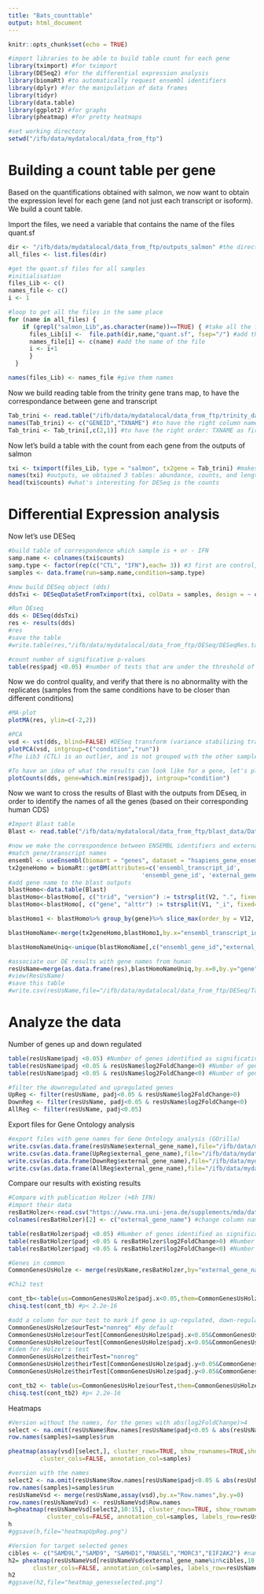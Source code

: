 ```yaml
---
title: "Bats_counttable"
output: html_document
---
```


```r
knitr::opts_chunk$set(echo = TRUE)
```

```r
#import libraries to be able to build table count for each gene
library(tximport) #for tximport
library(DESeq2) #for the differential expression analysis
library(biomaRt) #to automatically request ensembl identifiers
library(dplyr) #for the manipulation of data frames
library(tidyr)
library(data.table)
library(ggplot2) #for graphs
library(pheatmap) #for pretty heatmaps

#set working directory
setwd("/ifb/data/mydatalocal/data_from_ftp")
```

# Building a count table per gene
Based on the quantifications obtained with salmon, we now want to obtain the expression level for each gene (and not just each transcript or isoform). We build a count table. 

Import the files, we need a variable that contains the name of the files quant.sf
```r
dir <- "/ifb/data/mydatalocal/data_from_ftp/outputs_salmon" #the directory where we look for the files
all_files <- list.files(dir)

#get the quant.sf files for all samples
#initialisation
files_Lib <- c()
names_file <- c()
i <- 1

#loop to get all the files in the same place
for (name in all_files) {
    if (grepl("salmon_Lib",as.character(name))==TRUE) { #take all the files that contain "salmon_Lib" in their name
      files_Lib[i] <-  file.path(dir,name,"quant.sf", fsep="/") #add the path for the file
      names_file[i] <- c(name) #add the name of the file 
      i <- i+1
      }
  }

names(files_Lib) <- names_file #give them names
```

Now we build reading table from the trinity gene trans map, to have the correspondance between gene and transcript
```r
Tab_trini <- read.table("/ifb/data/mydatalocal/data_from_ftp/trinity_data/Trinity_RF.fasta.gene_trans_map") #get the fasta.gene_trans_map
names(Tab_trini) <- c("GENEID","TXNAME") #to have the right column names
Tab_trini <- Tab_trini[,c(2,1)] #to have the right order: TXNAME as first column, GENEID as second
```

Now let's build a table with the count from each gene from the outputs of salmon 
```r
txi <- tximport(files_Lib, type = "salmon", tx2gene = Tab_trini) #makes the correspondence between isoforms and genes, and crosses it with the quantification by salmon to obtain a count table. 
names(txi) #outputs, we obtained 3 tables: abundance, counts, and length
head(txi$counts) #what's interesting for DESeq is the counts
```

# Differential Expression analysis 

Now let's use DESeq
```r
#build table of correspondence which sample is + or - IFN
samp.name <- colnames(txi$counts)
samp.type <- factor(rep(c("CTL", "IFN"),each= 3)) #3 first are control, 3 last are +IFN
samples <- data.frame(run=samp.name,condition=samp.type)

#now build DESeq object (dds)
ddsTxi <- DESeqDataSetFromTximport(txi, colData = samples, design = ~ condition)

#Run DEseq
dds <- DESeq(ddsTxi)
res <- results(dds)
#res
#save the table
#write.table(res,"/ifb/data/mydatalocal/data_from_ftp/DESeq/DESeqRes.tab")

#count number of significative p-values
table(res$padj <0.05) #number of tests that are under the threshold of 0.05 #1457 
```

Now we do control quality, and verify that there is no abnormality with the replicates (samples from the same conditions have to be closer than different conditions)
```r
#MA-plot 
plotMA(res, ylim=c(-2,2))

#PCA
vsd <- vst(dds, blind=FALSE) #DESeq transform (variance stabilizing transformation)
plotPCA(vsd, intgroup=c("condition","run"))
#The Lib3 (CTL) is an outlier, and is not grouped with the other samples from the same condition. It can be explained because the RNA library was built a different day from the 2 others. -> We redo the DESeq analysis only on Lib1,2,4,5 and 6 (cf Bats_DEseq_without3.rmd)

#To have an idea of what the results can look like for a gene, let's plot the counts for one gene (we choose the one with the lowest adjusted p value)
plotCounts(dds, gene=which.min(res$padj), intgroup="condition")
```

Now we want to cross the results of Blast with the outputs from DEseq, in order to identify the names of all the genes (based on their corresponding human CDS)
```r
#Import Blast table
Blast <- read.table("/ifb/data/mydatalocal/data_from_ftp/blast_data/DataBats.blast")

#now we make the correspondence between ENSEMBL identifiers and external human gene names, using biomaRt
#match gene/transcript names
ensembl <- useEnsembl(biomart = "genes", dataset = "hsapiens_gene_ensembl")
tx2geneHomo = biomaRt::getBM(attributes=c('ensembl_transcript_id', 
                                      'ensembl_gene_id', 'external_gene_name'),mart=ensembl)
#add gene name to the blast outputs
blastHomo<-data.table(Blast)
blastHomo<-blastHomo[, c("trid", "version") := tstrsplit(V2, ".", fixed=TRUE)][]
blastHomo<-blastHomo[, c("gene", "alttr") := tstrsplit(V1, "_i", fixed=TRUE)][]

blastHomo1 <- blastHomo%>% group_by(gene)%>% slice_max(order_by = V12, n = 1, with_ties = TRUE)

blastHomoName<-merge(tx2geneHomo,blastHomo1,by.x="ensembl_transcript_id",by.y="trid") #to merge the 2 dataframe, one with the Blast output and ensembl names (blastHomo1), and one with the ensemble and external gene names (tx2gneHomo)

blastHomoNameUniq<-unique(blastHomoName[,c("ensembl_gene_id","external_gene_name","gene")]) #unique, to remove the duplicates

#associate our DE results with gene names from human
resUsName=merge(as.data.frame(res),blastHomoNameUniq,by.x=0,by.y="gene")
#view(ResUsName)
#save this table
#write.csv(resUsName,file="/ifb/data/mydatalocal/data_from_ftp/DESeq/Tab_foldchange_genes.csv")
```

# Analyze the data
Number of genes up and down regulated
```r
table(resUsName$padj <0.05) #Number of genes identified as significatively differently expressed (with inteferon vs without) (578)
table(resUsName$padj <0.05 & resUsName$log2FoldChange>0) #Number of genes significatively UPregulated (421)
table(resUsName$padj <0.05 & resUsName$log2FoldChange<0) #Number of genes significatively DOWNregulated (157)

#filter the downregulated and upregulated genes
UpReg <- filter(resUsName, padj<0.05 & resUsName$log2FoldChange>0)
DownReg <- filter(resUsName, padj<0.05 & resUsName$log2FoldChange<0)
AllReg <- filter(resUsName, padj<0.05)
```
Export files for Gene Ontology analysis 
```r
#export files with gene names for Gene Ontology analysis (GOrilla)
write.csv(as.data.frame(resUsName$external_gene_name),file="/ifb/data/mydatalocal/data_from_ftp/DESeq/name_all.csv",quote=FALSE,row.names = FALSE) #background set, all genes found in our data
write.csv(as.data.frame(UpReg$external_gene_name),file="/ifb/data/mydatalocal/data_from_ftp/DESeq/name_up.csv",quote=FALSE,row.names = FALSE) #all upregulated genes
write.csv(as.data.frame(DownReg$external_gene_name),file="/ifb/data/mydatalocal/data_from_ftp/DESeq/name_down.csv",quote=FALSE,row.names = FALSE) #all downregulated genes
write.csv(as.data.frame(AllReg$external_gene_name),file="/ifb/data/mydatalocal/data_from_ftp/DESeq/name_all_reg.csv",quote=FALSE,row.names = FALSE) #all regulated genes (up and down)
```
Compare our results with existing results
```r
#Compare with publication Holzer (+6h IFN)
#import their data
resBatHolzer<-read.csv("https://www.rna.uni-jena.de/supplements/mda/data/deseq2/RNA/Mock_6h_RNA_vs_IFN_6h_RNA/deseq2_Mock_6h_RNA_IFN_6h_RNA_full.csv")
colnames(resBatHolzer)[2] <- c("external_gene_name") #change column name to be the same as ours

table(resBatHolzer$padj <0.05) #Number of genes identified as significatively differently expressed in their study (with interferon vs without) (1702)
table(resBatHolzer$padj <0.05 & resBatHolzer$log2FoldChange>0) #Number of genes significatively UPregulated (1097)
table(resBatHolzer$padj <0.05 & resBatHolzer$log2FoldChange<0) #Number of genes significatively DOWNregulated (605)

#Genes in common
CommonGenesUsHolze <- merge(resUsName,resBatHolzer,by="external_gene_name") #11364 genes in common

#Chi2 test

cont_tb<-table(us=CommonGenesUsHolze$padj.x<0.05,them=CommonGenesUsHolze$padj.y < 0.05) #Contingency table
chisq.test(cont_tb) #p< 2.2e-16

#add a column for our test to mark if gene is up-regulated, down-regulated or not regulated
CommonGenesUsHolze$ourTest="nonreg" #by default
CommonGenesUsHolze$ourTest[CommonGenesUsHolze$padj.x<0.05&CommonGenesUsHolze$log2FoldChange.x>0]="Up"
CommonGenesUsHolze$ourTest[CommonGenesUsHolze$padj.x<0.05&CommonGenesUsHolze$log2FoldChange.x<0]="Down"
#idem for Holzer's test
CommonGenesUsHolze$theirTest="nonreg"
CommonGenesUsHolze$theirTest[CommonGenesUsHolze$padj.y<0.05&CommonGenesUsHolze$log2FoldChange.y>0]="Up"
CommonGenesUsHolze$theirTest[CommonGenesUsHolze$padj.y<0.05&CommonGenesUsHolze$log2FoldChange.y<0]="Down"

cont_tb2 <- table(us=CommonGenesUsHolze$ourTest,them=CommonGenesUsHolze$theirTest) #Contingency table 2, for all groups
chisq.test(cont_tb2) #p< 2.2e-16
```

Heatmaps
```r
#Version without the names, for the genes with abs(log2FoldChange)>4 
select <- na.omit(resUsName$Row.names[resUsName$padj<0.05 & abs(resUsName$log2FoldChange)>4])
row.names(samples)=samples$run

pheatmap(assay(vsd)[select,], cluster_rows=TRUE, show_rownames=TRUE,show_colnames=FALSE,
         cluster_cols=FALSE, annotation_col=samples)

#version with the names 
select2 <- na.omit(resUsName$Row.names[resUsName$padj<0.05 & abs(resUsName$log2FoldChange)>4])
row.names(samples)=samples$run
resUsNameVsd <- merge(resUsName,assay(vsd),by.x="Row.names",by.y=0)
row.names(resUsNameVsd) <- resUsNameVsd$Row.names
h=pheatmap(resUsNameVsd[select2,10:15], cluster_rows=TRUE, show_rownames=TRUE,show_colnames=FALSE,
           cluster_cols=FALSE, annotation_col=samples, labels_row=resUsNameVsd[select,"external_gene_name"],fontsize_row=5)
h
#ggsave(h,file="heatmapUpReg.png")

#Version for target selected genes 
cibles <- c("SAMD9L","SAMD9", "SAMHD1","RNASEL","MORC3","EIF2AK2") #names of the genes of interest
h2= pheatmap(resUsNameVsd[resUsNameVsd$external_gene_name%in%cibles,10:15], cluster_rows=TRUE, show_rownames=TRUE,show_colnames=FALSE,
       cluster_cols=FALSE, annotation_col=samples, labels_row=resUsNameVsd[resUsNameVsd$external_gene_name%in%cibles,"external_gene_name"])
h2
#ggsave(h2,file="heatmap_genesselected.png")
```
